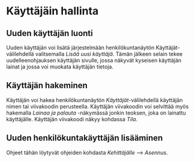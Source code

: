 # Käyttäjäin hallinta
## Uuden käyttäjän luonti
Uuden käyttäjän voi lisätä järjestelmään henkilökuntanäytön Käyttäjät-välilehdellä valitsemalla *Lisää uusi käyttäjä*. Tämän jälkeen selain tekee uudelleenohjauksen käyttäjän sivulle, jossa näkyvät kyseisen käyttäjän lainat ja jossa voi muokata käyttäjän tietoja.

## Käyttäjän hakeminen
Käyttäjän voi hakea henkilökuntanäytön *Käyttäjät*-välilehdellä käyttäjän nimen tai viivakoodin perusteella. Käyttäjän viivakoodin voi selvittää myös hakemalla *Lainaa ja palauta* -näkymässä jonkin teoksen, joka on lainattu käyttäjälle. Käyttäjän viivakoodi näkyy kohdassa *Tila*.

## Uuden henkilökuntakäyttäjän lisääminen
Ohjeet tähän löytyvät ohjeiden kohdasta *Kehittäjälle* --> *Asennus*.